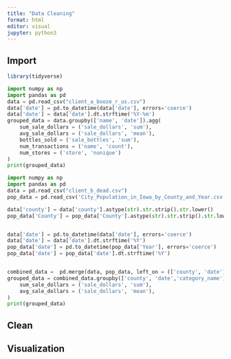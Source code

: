 ```yaml
---
title: "Data Cleaning"
format: html
editor: visual
jupyter: python3
---
```


## Import 

```r
library(tidyverse)
```

```python
import numpy as np
import pandas as pd
data = pd.read_csv("client_a_booze_r_us.csv")
data['date'] = pd.to_datetime(data['date'], errors='coerce')
data['date'] = data['date'].dt.strftime('%Y-%m')
grouped_data = data.groupby(['name', 'date']).agg(
    sum_sale_dollars = ('sale_dollars', 'sum'),
    avg_sale_dollars = ('sale_dollars', 'mean'),
    bottles_sold = ('sale_bottles', 'sum'),
    num_transactions = ('name', 'count'),
    num_stores = ('store', 'nunique')
)
print(grouped_data)
```

```python
import numpy as np
import pandas as pd
data = pd.read_csv("client_b_dead.csv")
pop_data = pd.read_csv('City_Population_in_Iowa_by_County_and_Year.csv')

data['county'] = data['county'].astype(str).str.strip().str.lower()
pop_data['County'] = pop_data['County'].astype(str).str.strip().str.lower()


data['date'] = pd.to_datetime(data['date'], errors='coerce')
data['date'] = data['date'].dt.strftime('%Y')
pop_data['date'] = pd.to_datetime(pop_data['Year'], errors='coerce')
pop_data['date'] = pop_data['date'].dt.strftime('%Y')


combined_data =  pd.merge(data, pop_data, left_on = (['county', 'date']), right_on= (['County', 'date']))
grouped_data = combined_data.groupby(['county', 'date','category_name']).agg(
    sum_sale_dollars = ('sale_dollars', 'sum'),
    avg_sale_dollars = ('sale_dollars', 'mean'),
)
print(grouped_data)
```


## Clean

## Visualization

